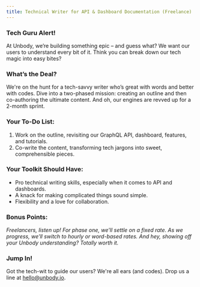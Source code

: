 ```yaml
---
title: Technical Writer for API & Dashboard Documentation (Freelance)
---
```


### Tech Guru Alert!

At Unbody, we’re building something epic – and guess what? We want our users to understand every bit of it. Think you can break down our tech magic into easy bites?

### What’s the Deal?

We're on the hunt for a tech-savvy writer who’s great with words and better with codes. Dive into a two-phased mission: creating an outline and then co-authoring the ultimate content. And oh, our engines are revved up for a 2-month sprint.

### Your To-Do List:

1. Work on the outline, revisiting our GraphQL API, dashboard, features, and tutorials.
2. Co-write the content, transforming tech jargons into sweet, comprehensible pieces.

### Your Toolkit Should Have:

- Pro technical writing skills, especially when it comes to API and dashboards.
- A knack for making complicated things sound simple.
- Flexibility and a love for collaboration.

### Bonus Points:

*Freelancers, listen up! For phase one, we'll settle on a fixed rate. As we progress, we'll switch to hourly or word-based rates. And hey, showing off your Unbody understanding? Totally worth it.*

### Jump In!

Got the tech-wit to guide our users? We're all ears (and codes). Drop us a line at [hello@unbody.io](mailto:hello@unbody.io).